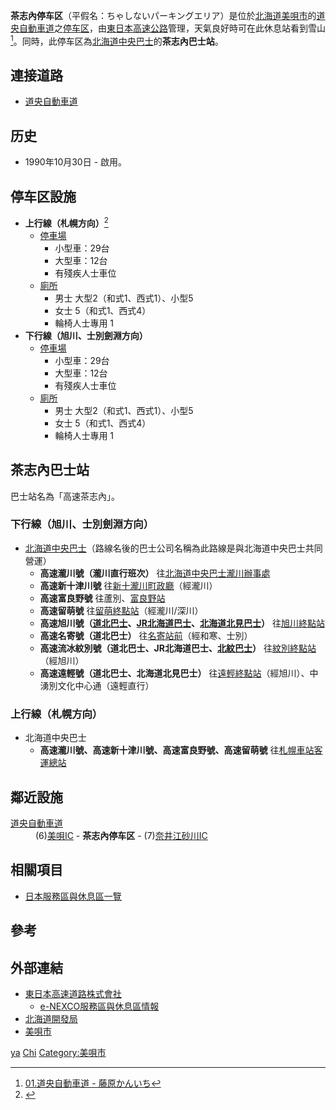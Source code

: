 {{日本公路設施
|設施名稱 = 茶志內停车区
|色 = 
|圖像 = Chashinai Parking Area - For Sapporo.jpg
|pxl = 
|圖像簡介 = 
|公路名稱1 = [[道央自動車道|道央自動車道]]
|IC編號1 = 
|收費站編號1 =  
|記號1 = 茶志內
|起點1 = [[札幌JCT|札幌JCT]]
|距離1 = 59
|上一設施1 = [[美唄IC|美唄IC]]
|上一設施距離1 = 5.4
|下一設施1 = [[奈井江砂川IC|奈井江砂川IC]]
|下一設施距離1 = 8.2
|連接道路 = 
|啟用日期 = 1988年10月8日
|停用日期 = 
|流量 = 
|智能IC = 
|上行營業時間 = 
|上行油站 = 
|上行油站營業時間 = 
|下行營業時間 = 
|下行油站 = 
|下行油站營業時間 = 
|郵政編碼 = 079-0261
|所在地 = [[北海道|北海道]][[美唄市|美唄市]]茶志內町
|坐標 =（上行線）{{coord|43|22|42.21|N|141|53|21.7|E}}<br>（下行線）{{coord|43|22|56.08|N|141|53|34.6|E}}
|備註 = 
}}
'''茶志內停车区'''（平假名：ちゃしないパーキングエリア）是位於[[北海道|北海道]][[美唄市|美唄市]]的[[道央自動車道|道央自動車道]]之[[休息區|停车区]]，由[[東日本高速公路|東日本高速公路]]管理，天氣良好時可在此休息站看到雪山<ref>[http://www.kanichi.com/sapa/sapa01.html 01.道央自動車道 - 藤原かんいち]</ref>。同時，此停车区為[[北海道中央巴士|北海道中央巴士]]的'''茶志內巴士站'''。

== 連接道路 ==
* [[道央自動車道|道央自動車道]]

== 历史 ==
* 1990年10月30日 - 啟用。

==停车区設施==
*'''上行線（札幌方向）'''<ref>{{cite web|title=茶志内パーキングエリア（札幌方向）|url=http://www.pref.hokkaido.lg.jp/hf/feg/bmap/11/bfm3049.htm|website=HOKKAIDO GOVERNMENT|accessdate=2015-09-23}}</ref>
**[[停車場|停車場]]
***小型車：29台
***大型車：12台
***有殘疾人士車位
**[[廁所|廁所]]
***男士 大型2（和式1、西式1）、小型5
***女士 5（和式1、西式4）
***輪椅人士專用 1
*'''下行線（旭川、士別劍淵方向）'''
**[[停車場|停車場]]
***小型車：29台
***大型車：12台
***有殘疾人士車位
**[[廁所|廁所]]
***男士 大型2（和式1、西式1）、小型5
***女士 5（和式1、西式4）
***輪椅人士專用 1

==茶志內巴士站==
巴士站名為「高速茶志內」。
===下行線（旭川、士別劍淵方向）===
*[[北海道中央巴士|北海道中央巴士]]（路線名後的巴士公司名稱為此路線是與北海道中央巴士共同營運）
**'''高速瀧川號（瀧川直行班次）''' 往[[北海道中央巴士瀧川辦事處|北海道中央巴士瀧川辦事處]]
**'''高速新十津川號''' 往[[新十瀧川町|新十瀧川町政廳]]（經瀧川）
**'''高速富良野號''' 往蘆別、[[富良野站|富良野站]]
**'''高速留萌號''' 往[[留萌站|留萌終點站]]（經瀧川/深川）
**'''高速旭川號（[[道北巴士|道北巴士]]、[[JR北海道巴士|JR北海道巴士]]、[[北海道北見巴士|北海道北見巴士]]）''' 往[[旭川站|旭川終點站]]
**'''高速名寄號（道北巴士）''' 往[[名寄站|名寄站前]]（經和寒、士別）
**'''高速流冰紋別號（道北巴士、JR北海道巴士、[[北紋巴士|北紋巴士]]）''' 往[[紋別市|紋別終點站]]（經旭川）
**'''高速遠輕號（道北巴士、北海道北見巴士）''' 往[[遠輕町|遠輕終點站]]（經旭川）、中湧別文化中心通（遠輕直行）

===上行線（札幌方向）===
*北海道中央巴士
**'''高速瀧川號、高速新十津川號、高速富良野號、高速留萌號''' 往[[札幌車站客運總站|札幌車站客運總站]]

== 鄰近設施 ==
; [[道央自動車道|道央自動車道]]
: (6)[[美唄IC|美唄IC]] - '''茶志內停车区''' - (7)[[奈井江砂川IC|奈井江砂川IC]]

== 相關項目 ==
* [[日本服務區與休息區一覽|日本服務區與休息區一覽]]

== 參考 ==
{{reflist}}

== 外部連結 ==
* [http://www.e-nexco.co.jp/ 東日本高速道路株式會社]
** [https://web.archive.org/web/20101130163046/http://www.driveplaza.com/dp/SapaTop e-NEXCO服務區與休息區情報]
* [http://www.hkd.mlit.go.jp/ 北海道開發局]
* [http://www.city.bibai.hokkaido.jp/ 美唄市]

{{道央自動車道2}}

[[Category:日本服務區與休息區_Chi|ya]]
[[Category:北海道服務區與休息區|Chi]]
[[Category:美唄市|Category:美唄市]]